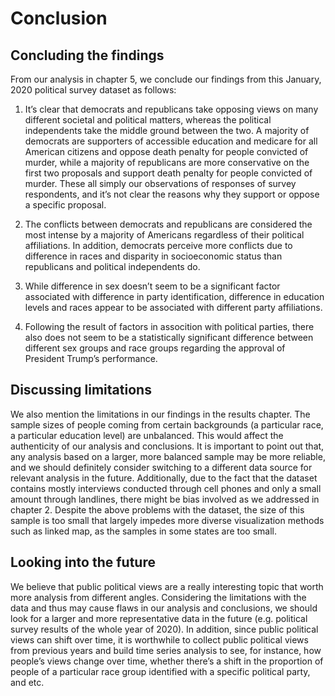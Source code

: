 # Conclusion


## Concluding the findings
From our analysis in chapter 5, we conclude our findings from this January, 2020 political survey dataset as follows:

1) It's clear that democrats and republicans take opposing views on many different societal and political matters, whereas the political independents take the middle ground between the two. A majority of democrats are supporters of accessible education and medicare for all American citizens and oppose death penalty for people convicted of murder, while a majority of republicans are more conservative on the first two proposals and support death penalty for people convicted of murder. These all simply our observations of responses of survey respondents, and it's not clear the reasons why they support or oppose a specific proposal.

2) The conflicts between democrats and republicans are considered the most intense by a majority of Americans regardless of their political affiliations. In addition, democrats perceive more conflicts due to difference in races and disparity in socioeconomic status than republicans and political independents do.

3) While difference in sex doesn't seem to be a significant factor associated with difference in party identification, difference in education levels and races appear to be associated with different party affiliations. 

4) Following the result of factors in assocition with political parties, there also does not seem to be a statistically significant difference between different sex groups and race groups regarding the approval of President Trump's performance.

## Discussing limitations
We also mention the limitations in our findings in the results chapter. The sample sizes of people coming from certain backgrounds (a particular race, a particular education level) are unbalanced. This would affect the authenticity of our analysis and conclusions. It is important to point out that, any analysis based on a larger, more balanced sample may be more reliable, and we should definitely consider switching to a different data source for relevant analysis in the future. Additionally, due to the fact that the dataset contains mostly interviews conducted through cell phones and only a small amount through landlines, there might be bias involved as we addressed in chapter 2. Despite the above problems with the dataset, the size of this sample is too small that largely impedes more diverse visualization methods such as linked map, as the samples in some states are too small.

## Looking into the future
We believe that public political views are a really interesting topic that worth more analysis from different angles. Considering the limitations with the data and thus may cause flaws in our analysis and conclusions, we should look for a larger and more representative data in the future (e.g. political survey results of the whole year of 2020). In addition, since public political views can shift over time, it is worthwhile to collect public political views from previous years and build time series analysis to see, for instance, how people's views change over time, whether there's a shift in the proportion of people of a particular race group identified with a specific political party, and etc.
